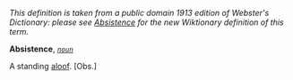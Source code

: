 ''This definition is taken from a public domain 1913 edition of Webster's Dictionary: please see [[Absistence]] for the new Wiktionary definition of this term.''

'''Absistence''', ''<code>[[noun (part of speech)|noun]]</code>''

A standing [[aloof]]. [Obs.]